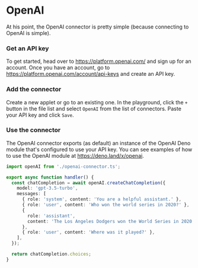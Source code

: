 # OpenAI

At his point, the OpenAI connector is pretty simple (because connecting to OpenAI is simple).

### Get an API key

To get started, head over to https://platform.openai.com/ and sign up for an account. Once you have an account, go to https://platform.openai.com/account/api-keys and create an API key.

### Add the connector

Create a new applet or go to an existing one. In the playground, click the `+` button in the file list and select `OpenAI` from the list of connectors. Paste your API key and click `Save`.

### Use the connector

The OpenAI connector exports (as default) an instance of the OpenAI Deno module that's configured to use your API key. You can see examples of how to use the OpenAI module at https://deno.land/x/openai.

```ts
import openAI from './openai-connector.ts';

export async function handler() {
  const chatCompletion = await openAI.createChatCompletion({
    model: 'gpt-3.5-turbo',
    messages: [
      { role: 'system', content: 'You are a helpful assistant.' },
      { role: 'user', content: 'Who won the world series in 2020?' },
      {
        role: 'assistant',
        content: 'The Los Angeles Dodgers won the World Series in 2020.',
      },
      { role: 'user', content: 'Where was it played?' },
    ],
  });

  return chatCompletion.choices;
}
```
